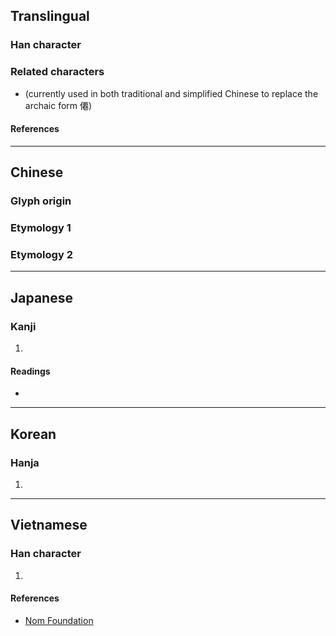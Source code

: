 {{also|仙}}
{{character info/new}}
==Translingual==

===Han character===
{{Han char|rn=9|rad=人|as=11|sn=13|four=21212|canj=OMWU|ids=⿰亻䙴 <small>(TK)</small>,⿰亻⿱䙲巳 <small>(GJ)</small>}}

===Related characters===
* {{l|mul|仙}} (currently used in both traditional and simplified Chinese to replace the archaic form 僊)

====References====
{{Han ref|kx=0115.290|dkj=01055|dj=0246.150|hdz=10209.020|uh=50CA}}

----

==Chinese==

===Glyph origin===
{{Han etym}}

===Etymology 1===
{{zh-see|仙}}

===Etymology 2===
{{zh-see|遷|v}}

----

==Japanese==

===Kanji===
{{ja-kanji|grade=|rs=人11}}

# {{defn|lang=ja|sort=人11}}

====Readings====
* {{ja-readings|on=[[せん]] (sen)|kun=[[やまびと]] (yamabito), [[せんにん]] (sennin)}}

----

==Korean==

===Hanja===
{{ko-hanja|hangeul=[[선]]|rv=seon|mr=sŏn}}

# {{defn|lang=ko|sort=人11}}

----

==Vietnamese==

===Han character===
{{vi-hantu|[[tiên]]|rs=厶09}}

# {{defn|lang=vi|sort=厶09}}

====References====
* [http://nomfoundation.org/common/nom_details.php?codepoint=50CA Nom Foundation]